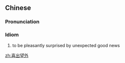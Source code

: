 ==Chinese==
{{zh-forms}}

===Pronunciation===
{{zh-pron
|m=xǐchūwàngwài
|c=hei2 ceot1 mong6 ngoi6
|cat=id
}}

===Idiom===
{{zh-idiom}}

# to be pleasantly surprised by unexpected good news

[[zh:喜出望外]]
